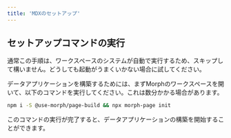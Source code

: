 ```yaml
---
title: 'MDXのセットアップ'
---
```


## セットアップコマンドの実行

<Warning>通常この手順は、ワークスペースのシステムが自動で実行するため、スキップして構いません。どうしても起動がうまくいかない場合に試してください。</Warning>

データアプリケーションを構築するためには、まずMorphのワークスペースを開いて、以下のコマンドを実行してください。これは数分かかる場合があります。

```bash Shell
npm i -S @use-morph/page-build && npx morph-page init
```

このコマンドの実行が完了すると、データアプリケーションの構築を開始することができます。